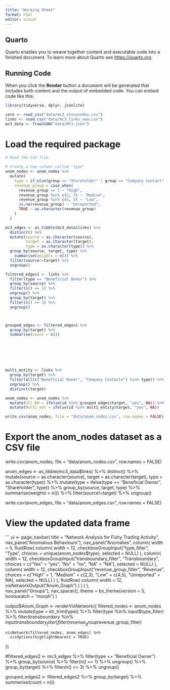 ```yaml
---
title: "Working Sheet"
format: html
editor: visual
---
```


## Quarto

Quarto enables you to weave together content and executable code into a finished document. To learn more about Quarto see <https://quarto.org>.

## Running Code

When you click the **Render** button a document will be generated that includes both content and the output of embedded code. You can embed code like this:

```r
library(tidyverse, dplyr, jsonlite)
```

```r
core <- read_csv("data/mc3_shinynodes.csv")
links <- read_csv("data/mc3_links_new.csv")
mc3_data <- fromJSON("data/MC3.json")

```
# Load the required package
```r


# Read the CSV file

# Create a new column called 'type'
anom_nodes <- anom_nodes %>%
  mutate(
    type = if_else(group == "Shareholder" | group == "Company Contact", group, "Company"),
    revenue_group = case_when(
      revenue_group == 1 ~ "High",
      revenue_group %in% c(2, 3) ~ "Medium",
      revenue_group %in% c(4, 5) ~ "Low",
      is.na(revenue_group) ~ "Unreported",
      TRUE ~ as.character(revenue_group)
    )
  )

mc3_edges <- as_tibble(mc3_data$links) %>% 
  distinct() %>%
  mutate(source = as.character(source),
         target = as.character(target),
         type = as.character(type)) %>%
  group_by(source, target, type) %>%
    summarise(weights = n()) %>%
  filter(source!=target) %>%
  ungroup()

filtered_edges1 <- links %>%
  filter(type == "Beneficial Owner") %>%
  group_by(source) %>%
  filter(n() == 1) %>%
  ungroup() %>%
  group_by(target) %>%
  filter(n() >= 3) %>%
  ungroup()



grouped_edges <- filtered_edges1 %>%
  group_by(target) %>%
  summarise(count = n())







multi_entity <- links %>%
  group_by(target) %>%
  filter(all(c("Beneficial Owner", "Company Contacts") %in% type)) %>%
  ungroup() %>%
  distinct(target)

anom_nodes <- anom_nodes %>%
  mutate(Ult_BO = ifelse(id %in% grouped_edges$target, "yes", NA)) %>%
  mutate(Multi_ent = ifelse(id %in% multi_entity$target, "yes", NA))
```

```r
write.csv(anom_nodes, file = "data/anom_nodes.csv", row.names = FALSE)
```

# Export the anom_nodes dataset as a CSV file
write.csv(anom_nodes, file = "data/anom_nodes.csv", row.names = FALSE)

anom_edges <-
  as_tibble(mc3_data$links) %>%
  distinct() %>%
  mutate(source = as.character(source),
         target = as.character(target),
         type = as.character(type)) %>%
  mutate(type = ifelse(type == "Beneficial Owner", "Shareholder", type)) %>%
  group_by(source, target, type) %>%
  summarise(weights = n()) %>%
  filter(source!=target) %>%
  ungroup()



write.csv(anom_edges, file = "data/anom_edges.csv", row.names = FALSE)

# View the updated data frame


```
ui <- page_navbar(
  title = "Network Analysis for Fishy Trading Activity",
  nav_panel("Anomalous Behaviours"),
  nav_panel("Anomalies",
            column(
              width = 5,
              fluidRow(
                column(
                  width = 12,
                  checkboxGroupInput("type_filter", "Type", choices = unique(anom_nodes$type), selected = NULL)
                ),
                column(
                  width = 12,
                  checkboxGroupInput("transboundary_filter", "Transboundary", choices = c("Yes" = "yes", "No" = "no", "NA" = "NA"), selected = NULL)
                ),
                column(
                  width = 12,
                  checkboxGroupInput("revenue_group_filter", "Revenue", choices = c("High" = 1, "Medium" = c(2,3), "Low" = c(4,5), "Unreported" = NA), selected = NULL)
                )
              ),
              fluidRow(
                column(
                  width = 12,
                  visNetworkOutput("Anom_Graph")
                )
              )
            )
  ),       
  nav_panel("Groups"),
  nav_spacer(),
  theme = bs_theme(version = 5, bootswatch = "morph")
)



 output$Anom_Graph <- renderVisNetwork({
    filtered_nodes <- anom_nodes %>%
      mutate(type = str_trim(type)) %>%
      filter(type %in% input$type_filter) %>%
      filter(transboundary %in% input$transboundary_filter) %>%
      filter(revenue_group %in% input$revenue_group_filter)
    
    visNetwork(filtered_nodes, anom_edges) %>%
      visOptions(highlightNearest = TRUE)
  })


#filtered_edges2 <- mc3_edges %>%
  filter(type == "Beneficial Owner") %>%
  group_by(source) %>%
  filter(n() == 1) %>%
  ungroup() %>%
  group_by(target) %>%
  filter(n() >= 3) %>%
  ungroup()
  
  grouped_edges2 <- filtered_edges2 %>%
  group_by(target) %>%
  summarise(count = n())
